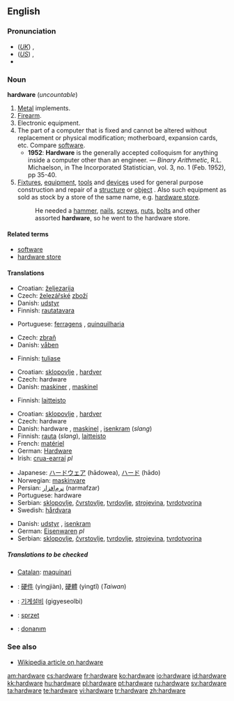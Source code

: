 ==English==

===Pronunciation===
*(''[[Received Pronunciation|UK]]'') {{IPA|/ˈhɑːdˌwɛə/}}, {{SAMPA|/"hA:d%wE@/}}
*(''[[General American|US]]'') {{IPA|/ˈhɑɹdˌwɛɚ/}}, {{SAMPA|/"hArd%wE@`/}}
*{{audio|en-us-hardware.ogg|Audio (US)}}

===Noun===
'''hardware''' (''uncountable'')

# [[Metal]] implements.
# [[Firearm]].
# Electronic equipment.
# The part of a computer that is fixed and cannot be altered without replacement or physical modification; motherboard, expansion cards, etc.  Compare [[software]].
#* '''1952''': '''Hardware''' is the generally accepted colloquism for anything inside a computer other than an engineer. &mdash; ''Binary Arithmetic'', R.L. Michaelson, in The Incorporated Statistician, vol. 3, no. 1 (Feb. 1952), pp 35-40.
# [[fixture|Fixtures]], [[equipment]], [[tool|tools]] and [[device|devices]] used for general purpose construction and repair of a [[structure]] or [[object]] .  Also such equipment as sold as stock by a store of the same name, e.g. [[hardware store]].
#:He needed a [[hammer]], [[nail]]s, [[screw]]s, [[nut]]s, [[bolt]]s and other assorted '''hardware''', so he went to the hardware store.

====Related terms====
*[[software]]
*[[hardware store]]

====Translations====
{{trans-top|Metal implements}}
*Croatian: [[željezarija]] {{f}}
*Czech: [[železářství|železářské]] [[zboží]] {{n}}
*Danish: [[udstyr]] {{n}}
*Finnish: [[rautatavara]]
{{trans-mid}}
*Portuguese: [[ferragens]] {{f}}, [[quinquilharia]] {{f}}
{{trans-bottom}}

{{trans-top|Firearm}}
*Czech: [[zbraň]] {{f}}
*Danish: [[våben]] {{n}}
{{trans-mid}}
*Finnish: [[tuliase]]
{{trans-bottom}}

{{trans-top|Electronic equipment}}
*Croatian: [[sklopovlje]] {{n}}, [[hardver]] {{m}}
*Czech: hardware {{m}}
*Danish: [[maskine]]r {{p}}, [[maskinel]] {{n}}
{{trans-mid}}
*Finnish: [[laitteisto]]
{{trans-bottom}}

{{trans-top|The part of a computer that is fixed and cannot be altered without replacement or physical modification}}
*Croatian: [[sklopovlje]] {{n}}, [[hardver]] {{m}}
*Czech: hardware {{m}}
*Danish: hardware {{c}}, [[maskinel]] {{n}}, [[isenkram]] (''slang'')
*Finnish: [[rauta]] (''slang''), [[laitteisto]]
*French: [[matériel]] {{m}}
*German: [[Hardware]] {{f}}
*Irish: [[crua-earraí]] {{m}} ''pl''
{{trans-mid}}
*Japanese: [[ハードウェア]] (hādowea), [[ハード]] (hādo)
*Norwegian: [[maskinvare]] {{m}}
*Persian: [[نرم‌افزار]] (narmafzar)
*Portuguese: hardware {{m}}
*Serbian: [[sklopovlje]], [[čvrstovlje]], [[tvrdovlje]], [[strojevina]], [[tvrdotvorina]]
*Swedish: [[hårdvara]] {{c}}
{{trans-bottom}}

{{trans-top|Fixtures, equipment, tools and devices used for general purpose construction and repair of a structure or object}}
*Danish: [[udstyr]] {{n}}, [[isenkram]] {{n}}
*German: [[Eisenwaren]] {{f}} ''pl''
*Serbian: [[sklopovlje]], [[čvrstovlje]], [[tvrdovlje]], [[strojevina]], [[tvrdotvorina]]
{{trans-mid}}
{{trans-bottom}}

=====Translations to be checked=====
{{checktrans}}
{{top}}
*[[Catalan]]: [[maquinari]] {{m}}
*{{ttbc|Chinese}}: [[硬件]] (yìngjiàn), [[硬體]] (yìngtǐ) (''Taiwan'')
{{mid}}
*{{ttbc|Korean}}: [[기계설비]] (gigyeseolbi)
*{{ttbc|Polish}}: [[sprzet]]
*{{ttbc|Turkish}}: [[donanım]]
{{bottom}}

===See also===
*[[w:Hardware|Wikipedia article on hardware]]

[[am:hardware]]
[[cs:hardware]]
[[fr:hardware]]
[[ko:hardware]]
[[io:hardware]]
[[id:hardware]]
[[kk:hardware]]
[[hu:hardware]]
[[pl:hardware]]
[[pt:hardware]]
[[ru:hardware]]
[[sv:hardware]]
[[ta:hardware]]
[[te:hardware]]
[[vi:hardware]]
[[tr:hardware]]
[[zh:hardware]]